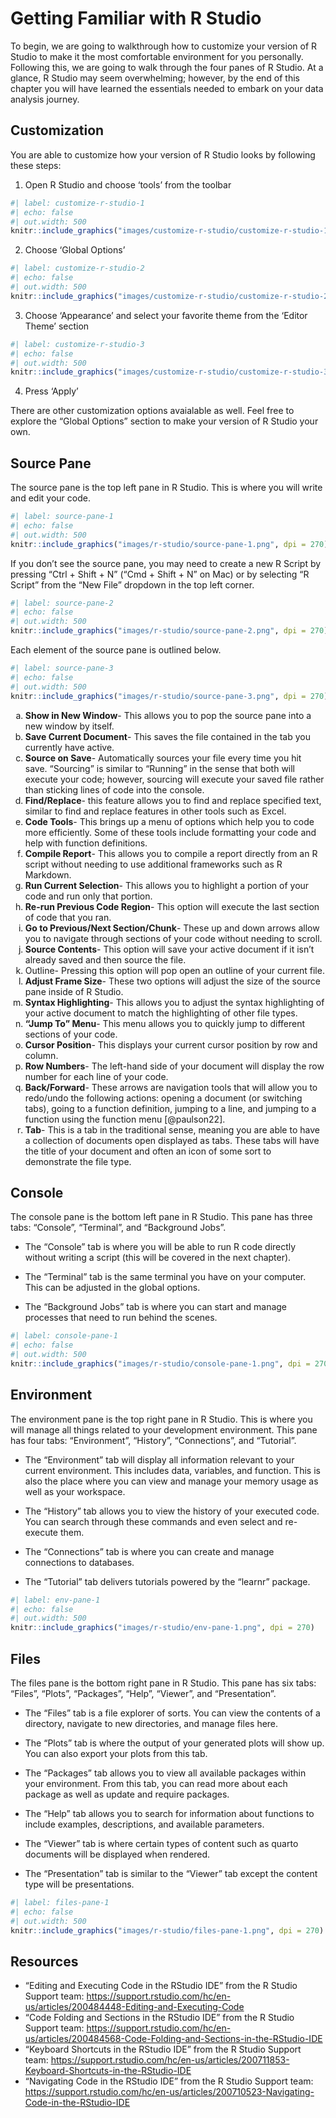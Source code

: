 # Getting Familiar with R Studio

To begin, we are going to walkthrough how to customize your version of R Studio to make it the most comfortable environment for you personally. Following this, we are going to walk through the four panes of R Studio. At a glance, R Studio may seem overwhelming; however, by the end of this chapter you will have learned the essentials needed to embark on your data analysis journey.

## Customization

You are able to customize how your version of R Studio looks by following these steps:

1. Open R Studio and choose ‘tools’ from the toolbar

```r
#| label: customize-r-studio-1
#| echo: false
#| out.width: 500
knitr::include_graphics("images/customize-r-studio/customize-r-studio-1.png", dpi = 270)
```

2. Choose ‘Global Options’

```r
#| label: customize-r-studio-2
#| echo: false
#| out.width: 500
knitr::include_graphics("images/customize-r-studio/customize-r-studio-2.png", dpi = 270)
```

3. Choose ‘Appearance’ and select your favorite theme from the ‘Editor Theme’ section

```r
#| label: customize-r-studio-3
#| echo: false
#| out.width: 500
knitr::include_graphics("images/customize-r-studio/customize-r-studio-3.png", dpi = 270)
```

4. Press ‘Apply’

There are other customization options avaialable as well. Feel free to explore the "Global Options" section to make your version of R Studio your own.

## Source Pane

The source pane is the top left pane in R Studio. This is where you will write and edit your code.

```r
#| label: source-pane-1
#| echo: false
#| out.width: 500
knitr::include_graphics("images/r-studio/source-pane-1.png", dpi = 270)
```

If you don't see the source pane, you may need to create a new R Script by pressing “Ctrl + Shift + N” ("Cmd + Shift + N" on Mac) or by selecting “R Script” from the “New File” dropdown in the top left corner.

```r
#| label: source-pane-2
#| echo: false
#| out.width: 500
knitr::include_graphics("images/r-studio/source-pane-2.png", dpi = 270)
```

Each element of the source pane is outlined below.

```r
#| label: source-pane-3
#| echo: false
#| out.width: 500
knitr::include_graphics("images/r-studio/source-pane-3.png", dpi = 270)
```

a. **Show in New Window**- This allows you to pop the source pane into a new window by itself.
b. **Save Current Document**- This saves the file contained in the tab you currently have active.
c. **Source on Save**- Automatically sources your file every time you hit save. "Sourcing" is similar to "Running" in the sense that both will execute your code; however, sourcing will execute your saved file rather than sticking lines of code into the console.
d. **Find/Replace**- this feature allows you to find and replace specified text, similar to find and replace features in other tools such as Excel.
e. **Code Tools**- This brings up a menu of options which help you to code more efficiently. Some of these tools include formatting your code and help with function definitions.
f. **Compile Report**- This allows you to compile a report directly from an R script without needing to use additional frameworks such as R Markdown.
g. **Run Current Selection**- This allows you to highlight a portion of your code and run only that portion.
h. **Re-run Previous Code Region**- This option will execute the last section of code that you ran.
i. **Go to Previous/Next Section/Chunk**- These up and down arrows allow you to navigate through sections of your code without needing to scroll.
j. **Source Contents**- This option will save your active document if it isn't already saved and then source the file.
k. Outline- Pressing this option will pop open an outline of your current file.
l. **Adjust Frame Size**- These two options will adjust the size of the source pane inside of R Studio.
m. **Syntax Highlighting**- This allows you to adjust the syntax highlighting of your active document to match the highlighting of other file types.
n. **"Jump To" Menu**- This menu allows you to quickly jump to different sections of your code.
o. **Cursor Position**- This displays your current cursor position by row and column.
p. **Row Numbers**- The left-hand side of your document will display the row number for each line of your code.
q. **Back/Forward**- These arrows are navigation tools that will allow you to redo/undo the following actions: opening a document (or switching tabs), going to a function definition, jumping to a line, and jumping to a function using the function menu [@paulson22].
r. **Tab**- This is a tab in the traditional sense, meaning you are able to have a collection of documents open displayed as tabs. These tabs will have the title of your document and often an icon of some sort to demonstrate the file type.

## Console

The console pane is the bottom left pane in R Studio. This pane has three tabs: "Console", "Terminal", and "Background Jobs".

- The "Console" tab is where you will be able to run R code directly without writing a script (this will be covered in the next chapter).

- The "Terminal" tab is the same terminal you have on your computer. This can be adjusted in the global options.

- The "Background Jobs" tab is where you can start and manage processes that need to run behind the scenes.

```r
#| label: console-pane-1
#| echo: false
#| out.width: 500
knitr::include_graphics("images/r-studio/console-pane-1.png", dpi = 270)
```

## Environment

The environment pane is the top right pane in R Studio. This is where you will manage all things related to your development environment. This pane has four tabs: "Environment", "History", "Connections", and "Tutorial".

- The "Environment" tab will display all information relevant to your current environment. This includes data, variables, and function. This is also the place where you can view and manage your memory usage as well as your workspace.

- The "History" tab allows you to view the history of your executed code. You can search through these commands and even select and re-execute them.

- The "Connections" tab is where you can create and manage connections to databases.

- The "Tutorial" tab delivers tutorials powered by the "learnr" package.

```r
#| label: env-pane-1
#| echo: false
#| out.width: 500
knitr::include_graphics("images/r-studio/env-pane-1.png", dpi = 270)
```

## Files

The files pane is the bottom right pane in R Studio. This pane has six tabs: "Files", "Plots", "Packages", "Help", "Viewer", and "Presentation".

- The "Files" tab is a file explorer of sorts. You can view the contents of a directory, navigate to new directories, and manage files here.

- The "Plots" tab is where the output of your generated plots will show up. You can also export your plots from this tab.

- The "Packages" tab allows you to view all available packages within your environment. From this tab, you can read more about each package as well as update and require packages.

- The "Help" tab allows you to search for information about functions to include examples, descriptions, and available parameters.

- The "Viewer" tab is where certain types of content such as quarto documents will be displayed when rendered.

- The "Presentation" tab is similar to the "Viewer" tab except the content type will be presentations.

```r
#| label: files-pane-1
#| echo: false
#| out.width: 500
knitr::include_graphics("images/r-studio/files-pane-1.png", dpi = 270)
```

## Resources

- "Editing and Executing Code in the RStudio IDE" from the R Studio Support team: <https://support.rstudio.com/hc/en-us/articles/200484448-Editing-and-Executing-Code>
- "Code Folding and Sections in the RStudio IDE" from the R Studio Support team: <https://support.rstudio.com/hc/en-us/articles/200484568-Code-Folding-and-Sections-in-the-RStudio-IDE>
- "Keyboard Shortcuts in the RStudio IDE" from the R Studio Support team: <https://support.rstudio.com/hc/en-us/articles/200711853-Keyboard-Shortcuts-in-the-RStudio-IDE>
- "Navigating Code in the RStudio IDE" from the R Studio Support team: <https://support.rstudio.com/hc/en-us/articles/200710523-Navigating-Code-in-the-RStudio-IDE>
